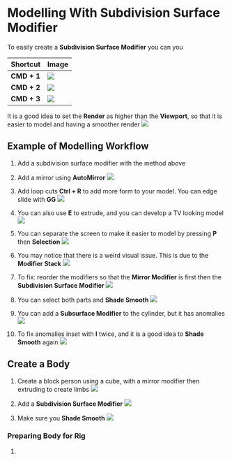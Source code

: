 # Modelling With Subdivision Surface Modifier

To easily create a **Subdivision Surface Modifier** you can you 

| Shortcut | Image |
|----------|-------|
| **CMD + 1** | ![](./assets/level-1-subdivision.png) |
| **CMD + 2** | ![](./assets/level-2-subdivision.png) |
| **CMD + 3** | ![](./assets/level-3-subdivision.png) |

It is a good idea to set the **Render** as higher than the **Viewport**, so that it is easier to model and having a smoother render
![](./assets/render-higher-than-viewport.png)

## Example of Modelling Workflow
1. Add a subdivision surface modifier with the method above

2. Add a mirror using **AutoMirror**
![](./assets/auto-mirror.png)

3. Add loop cuts **Ctrl + R** to add more form to your model. You can edge slide with **GG**
![](./assets/add-cuts-for-form.png)

4. You can also use **E** to extrude, and you can develop a TV looking model
![](./assets/tv-model.png)

5. You can separate the screen to make it easier to model by pressing **P** then **Selection**
![](./assets/p-to-separate.png)

6. You may notice that there is a weird visual issue. This is due to the **Modifier Stack**
![](./assets/modifier-stack-issue.png)

7. To fix: reorder the modifiers so that the **Mirror Modifier** is first then the **Subdivision Surface Modifier**
![](./assets/fix-modifier-stack.gif)

8. You can select both parts and **Shade Smooth** 
![](./assets/shade-smooth-tv.png)

9. You can add a **Subsurface Modifier** to the cylinder, but it has anomalies
![](./assets/subsurface-modifier.png)

10. To fix anomalies inset with **I** twice, and it is a good idea to **Shade Smooth** again
![](./assets/inset-to-fix.png)

## Create a Body
1. Create a block person using a cube, with a mirror modifier then extruding to create limbs
![](./assets/block-person.png)

2. Add a **Subdivision Surface Modifier**
![](./assets/subdivision-surface-modifier.png)

3. Make sure you **Shade Smooth**
![](./assets/shade-tv-man-smooth.png)

### Preparing Body for Rig
1. 